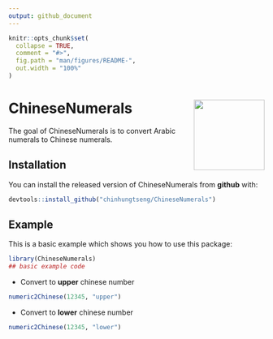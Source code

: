 ```yaml
---
output: github_document
---
```


<!-- README.md is generated from README.Rmd. Please edit that file -->

```r
knitr::opts_chunk$set(
  collapse = TRUE,
  comment = "#>",
  fig.path = "man/figures/README-",
  out.width = "100%"
)
```

# ChineseNumerals <img src='man/figures/logo.png' align="right" height="139" />

<!-- badges: start -->
<!-- badges: end -->

The goal of ChineseNumerals is to convert Arabic numerals to Chinese numerals.

## Installation

You can install the released version of ChineseNumerals from **github** with:

``` r
devtools::install_github("chinhungtseng/ChineseNumerals")
```

## Example

This is a basic example which shows you how to use this package:

```r
library(ChineseNumerals)
## basic example code
```

- Convert to **upper** chinese number  

```r
numeric2Chinese(12345, "upper")
```

- Convert to **lower** chinese number  

```r
numeric2Chinese(12345, "lower")
```


